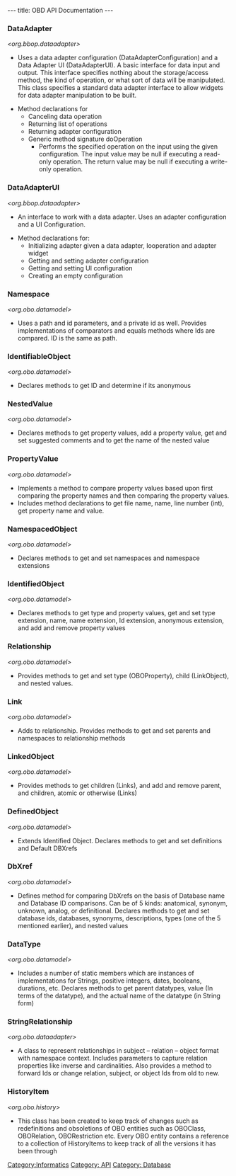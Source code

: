---
title: OBD API Documentation
---

===DataAdapter <Interface>===
''<org.bbop.dataadapter>''

* Uses a data adapter configuration (DataAdapterConfiguration) and a Data Adapter UI (DataAdapterUI).  A basic interface for data input and output. This interface specifies nothing about the storage/access method, the kind of operation, or what sort of data will be manipulated. This class specifies a standard data adapter interface to allow widgets for data adapter manipulation to be built.

* Method declarations for
** Canceling data operation
** Returning list of operations
** Returning adapter configuration
** Generic method signature doOperation
*** Performs the specified operation on the input using the given configuration. The input value may be null if executing a read-only operation. The return value may be null if executing a write-only operation.

===DataAdapterUI <Interface>===
''<org.bbop.dataadapter>''

* An interface to work with a data adapter. Uses an adapter configuration and a UI Configuration.

* Method declarations for:
** Initializing adapter given a data adapter, Iooperation and adapter widget
** Getting and setting adapter configuration
** Getting and setting UI configuration
** Creating an empty configuration

===Namespace <Interface>===
''<org.obo.datamodel>''

* Uses a path and id parameters, and a private id as well. Provides implementations of comparators and equals methods where Ids are compared. ID is the same as path.

===IdentifiableObject <Interface>===
''<org.obo.datamodel>''

* Declares methods to get ID and determine if its anonymous

===NestedValue <Interface>===
''<org.obo.datamodel>''

* Declares methods to get property values, add a property value, get and set suggested comments and to get the name of the nested value

===PropertyValue <Interface>===
''<org.obo.datamodel>''

* Implements a method to compare property values based upon first comparing the property names and then comparing the property values.
* Includes method declarations to get file name, name, line number (int), get property name and value.

===NamespacedObject <Interface>===
''<org.obo.datamodel>''
* Declares methods to get and set namespaces and namespace extensions

===IdentifiedObject <Interface>===
''<org.obo.datamodel>''
* Declares methods to get type and property values, get and set type extension, name, name extension, Id extension, anonymous extension, and add and remove property values

===Relationship <Interface>===
''<org.obo.datamodel>''
* Provides methods to get and set type (OBOProperty), child (LinkObject), and nested values.

===Link <Interface>===
''<org.obo.datamodel>''
* Adds to relationship. Provides methods to get and set parents and namespaces to relationship methods

===LinkedObject <Interface>===
''<org.obo.datamodel>''
* Provides methods to get children (Links), and add and remove parent, and children, atomic or otherwise (Links)

===DefinedObject <Interface>===
''<org.obo.datamodel>''
* Extends Identified Object. Declares methods to get and set definitions and Default DBXrefs

===DbXref <Interface>===
''<org.obo.datamodel>''
* Defines method for comparing DbXrefs on the basis of Database name and Database ID comparisons. Can be of 5 kinds: anatomical, synonym, unknown, analog, or definitional. Declares methods to get and set database ids, databases, synonyms, descriptions, types (one of the 5 mentioned earlier), and nested values

===DataType <Interface>===
''<org.obo.datamodel>''
* Includes a number of static members which are instances of implementations for Strings, positive integers, dates, booleans, durations, etc. Declares methods to get parent datatypes, value (In terms of the datatype), and the actual name of the datatype (in String form)

===StringRelationship===
''<org.obo.dataadapter>''

* A class to represent relationships in subject – relation – object format with namespace context. Includes parameters to capture relation properties like inverse and cardinalities. Also provides a method to forward Ids or change relation, subject, or object Ids from old to new.

===HistoryItem <Abstract>===
''<org.obo.history>''

* This class has been created to keep track of changes such as redefinitions and obsoletions of OBO entities such as OBOClass, OBORelation, OBORestriction etc. Every OBO entity contains a reference to a collection of HistoryItems to keep track of all the versions it has been through

[[Category:Informatics]]
[[Category: API]]
[[Category: Database]]